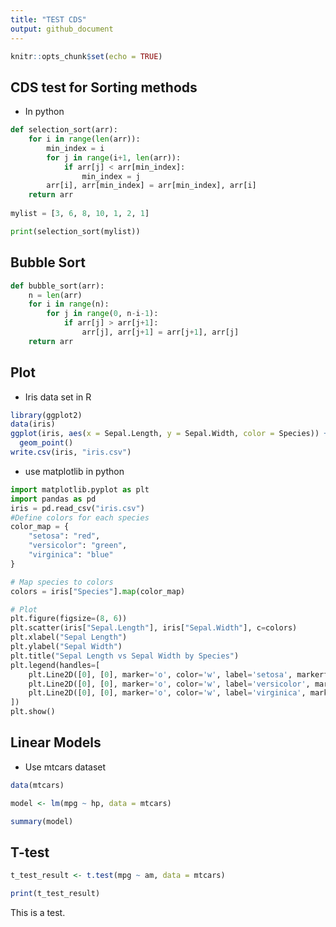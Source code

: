 ```yaml
---
title: "TEST CDS"
output: github_document
---
```


```r
knitr::opts_chunk$set(echo = TRUE)
```

## CDS test for Sorting methods
- In python

```python

def selection_sort(arr):
    for i in range(len(arr)):
        min_index = i
        for j in range(i+1, len(arr)):
            if arr[j] < arr[min_index]:
                min_index = j
        arr[i], arr[min_index] = arr[min_index], arr[i]
    return arr
  
mylist = [3, 6, 8, 10, 1, 2, 1]

print(selection_sort(mylist))

```

## Bubble Sort

```python

def bubble_sort(arr):
    n = len(arr)
    for i in range(n):
        for j in range(0, n-i-1):
            if arr[j] > arr[j+1]:
                arr[j], arr[j+1] = arr[j+1], arr[j]
    return arr

```


## Plot

- Iris data set in R

```R
library(ggplot2)
data(iris)
ggplot(iris, aes(x = Sepal.Length, y = Sepal.Width, color = Species)) + 
  geom_point()
write.csv(iris, "iris.csv")
```

- use matplotlib in python

```python
import matplotlib.pyplot as plt
import pandas as pd
iris = pd.read_csv("iris.csv")
#Define colors for each species
color_map = {
    "setosa": "red",
    "versicolor": "green",
    "virginica": "blue"
}

# Map species to colors
colors = iris["Species"].map(color_map)

# Plot
plt.figure(figsize=(8, 6))
plt.scatter(iris["Sepal.Length"], iris["Sepal.Width"], c=colors)
plt.xlabel("Sepal Length")
plt.ylabel("Sepal Width")
plt.title("Sepal Length vs Sepal Width by Species")
plt.legend(handles=[
    plt.Line2D([0], [0], marker='o', color='w', label='setosa', markerfacecolor='red', markersize=10),
    plt.Line2D([0], [0], marker='o', color='w', label='versicolor', markerfacecolor='green', markersize=10),
    plt.Line2D([0], [0], marker='o', color='w', label='virginica', markerfacecolor='blue', markersize=10)
])
plt.show()
```

## Linear Models
 - Use mtcars dataset

```r

data(mtcars)

model <- lm(mpg ~ hp, data = mtcars)

summary(model)

```

## T-test

```r
t_test_result <- t.test(mpg ~ am, data = mtcars)

print(t_test_result)
```
This is a test.
